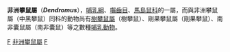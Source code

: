 {{Automatic taxobox
| taxon = Dendromus
| image = klatre08.jpg
| image_caption = [[須攀鼠|須攀鼠]]（''D. mystacalis''） 
| authority = A. Smith, 1829
}}

'''非洲攀鼠屬'''（'''''Dendromus'''''），[[哺乳綱|哺乳綱]]、[[囓齒目|囓齒目]]、[[馬島鼠科|馬島鼠科]]的一屬，而與非洲攀鼠屬（中黑攀鼠）同科的動物尚有[[樹攀鼠屬|樹攀鼠屬]]（樹攀鼠）、剛果攀鼠屬（剛果攀鼠）、南非囊鼠屬（南非囊鼠）等之數種[[哺乳動物|哺乳動物]]。

{{Taxonbar}}
[[Category:1829年描述的分类群|F]]
[[Category:非洲攀鼠屬|]]
[[Category:马岛鼠科|F]]